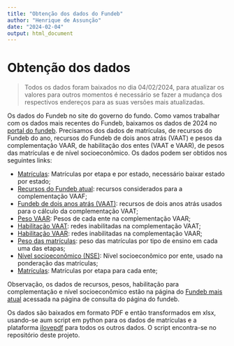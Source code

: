 ```yaml
---
title: "Obtenção dos dados do Fundeb"
author: "Henrique de Assunção"
date: "2024-02-04"
output: html_document
---
```


# Obtenção dos dados

> Todos os dados foram baixados no dia 04/02/2024, para atualizar os valores para outros momentos é necessário se fazer a mudança dos respectivos endereços para as suas versões mais atualizadas.

Os dados do Fundeb no site do governo do fundo. Como vamos trabalhar com os dados mais recentes do Fundeb, baixamos os dados de 2024 no [portal do fundeb](https://www.gov.br/fnde/pt-br/acesso-a-informacao/acoes-e-programas/financiamento/fundeb/consultas). Precisamos dos dados de matrículas, de recursos do Fundeb do ano, recursos do Fundeb de dois anos atrás (VAAT) e pesos da complementação VAAR, de habilitação dos entes (VAAT e VAAR), de pesos das matrículas e de nível socioeconômico. Os dados podem ser obtidos nos seguintes links:

* [Matrículas](https://www.gov.br/fnde/pt-br/acesso-a-informacao/acoes-e-programas/financiamento/fundeb/matriculas-da-educacao-basica/2024-com-base-na-portaria-interministerial-no-6-de-28-12-2023): Matrículas por etapa e por estado, necessário baixar estado por estado;
* [Recursos do Fundeb atual](https://www.gov.br/fnde/pt-br/acesso-a-informacao/acoes-e-programas/financiamento/fundeb/2024/ReceitaeComplementaoporentefederadoFundebVAAF2024.pdf): recursos considerados para a complementação VAAF;
* [Fundeb de dois anos atrás (VAAT)](https://www.gov.br/fnde/pt-br/acesso-a-informacao/acoes-e-programas/financiamento/fundeb/2024/ReceitaSTN2022VAAT2024parapublicao.pdf): recursos de dois anos atrás usados para o cálculo da complementação VAAT;
* [Peso VAAR](https://www.gov.br/fnde/pt-br/acesso-a-informacao/acoes-e-programas/financiamento/fundeb/2024-1): Pesos de cada ente na complementação VAAR;
* [Habilitação VAAT](https://www.gov.br/fnde/pt-br/acesso-a-informacao/acoes-e-programas/financiamento/fundeb/ListafinalhabilitaoVAAT202431agosto2023.pdf): redes inabilitadas na complementação VAAT;
* [Habilitação VAAR](https://www.gov.br/fnde/pt-br/acesso-a-informacao/acoes-e-programas/financiamento/fundeb/2024/Redesinabilitadaspormotivo.pdf): redes inabilitadas na complementação VAAR;
* [Peso das matrículas](https://www.gov.br/fnde/pt-br/acesso-a-informacao/acoes-e-programas/financiamento/fundeb/2024/FatoresdeponderaoFundeb2024.pdf): peso das matrículas por tipo de ensino em cada uma das etapas;
* [Nível socioeconômico (NSE)](https://www.gov.br/fnde/pt-br/acesso-a-informacao/acoes-e-programas/financiamento/fundeb/2024/PonderadorNSE.pdf): Nível socioeconômico por ente, usado na ponderação das matrículas;
* [Matrículas](https://www.gov.br/fnde/pt-br/acesso-a-informacao/acoes-e-programas/financiamento/fundeb/matriculas-da-educacao-basica-1): Matrículas por etapa para cada ente;

Observação, os dados de recursos, pesos, habilitação para complementação e nível socioeconômico estão na página do [Fundeb mais atual](https://www.gov.br/fnde/pt-br/acesso-a-informacao/acoes-e-programas/financiamento/fundeb/2024-1) acessada na página de consulta do página do fundeb.

Os dados são baixados em formato PDF e então transformados em xlsx, usando-se aum script em python para os dados de matrículas e a plataforma [ilovepdf](https://www.ilovepdf.com/) para todos os outros dados. O script encontra-se no repositório deste projeto.
